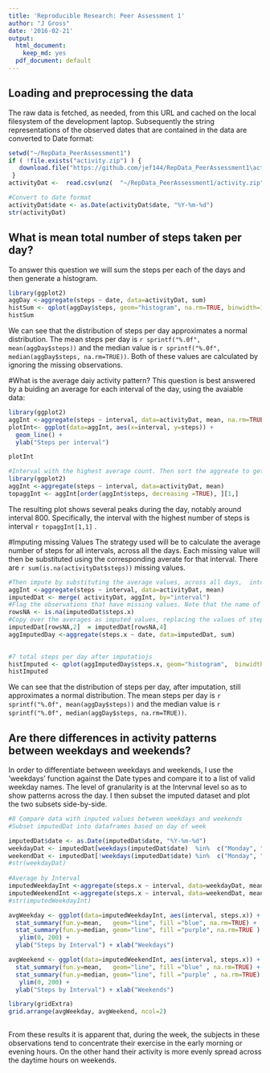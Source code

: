```yaml
---
title: 'Reproducible Research: Peer Assessment 1'
author: "J Gross"
date: '2016-02-21'
output:
  html_document:
    keep_md: yes
  pdf_document: default
---
```



## Loading and preprocessing the data
The raw data is fetched, as needed,  from this URL and cached on the local filesystem of the development laptop.   Subsequently the string representations of the observed dates that are contained in the data are converted to Date format:

```r
setwd("~/RepData_PeerAssessment1") 
if ( !file.exists("activity.zip") ) { 
   download.file("https://github.com/jef144/RepData_PeerAssessment1\activity.zip", destfile="activity.zip", method="auto") 
 } 
activityDat <-  read.csv(unz(  "~/RepData_PeerAssessment1/activity.zip", "activity.csv" ) )

#Convert to date format
activityDat$date <- as.Date(activityDat$date, "%Y-%m-%d")
str(activityDat)

```
 

## What is mean total number of steps taken per day? 
To answer this question we will sum the steps per each of the days and then generate a histogram.
```r
library(ggplot2)
aggDay <-aggregate(steps ~ date, data=activityDat, sum)
histSum <- qplot(aggDay$steps, geom="histogram", na.rm=TRUE, binwidth=1000, xlab="Steps per Day", main="Step Frequency", fill=I("red"))
histSum 
``` 
We can see that the distribution of steps per day approximates a normal distribution.  The mean steps per day is `r sprintf("%.0f", mean(aggDay$steps))` and the median value is `r sprintf("%.0f", median(aggDay$steps, na.rm=TRUE))`.  Both of these values are calculated by ignoring the missing observations.

#What is the average daiy activity pattern?
This question is best answered by a buiding an average for each interval of the day, using the avaiable data:
```r
library(ggplot2)
aggInt <-aggregate(steps ~ interval, data=activityDat, mean, na.rm=TRUE)
plotInt<- ggplot(data=aggInt, aes(x=interval, y=steps)) +
  geom_line() +
  ylab("Steps per interval")

plotInt
```

 
```r
#Interval with the highest average count. Then sort the aggreate to get theVi highest interval on top
library(ggplot2)
aggInt <-aggregate(steps ~ interval, data=activityDat, mean)
topaggInt <- aggInt[order(aggInt$steps, decreasing =TRUE), ][1,]
```
The resulting plot shows several peaks during the day, notably around interval 800.   Specifically, the interval with the highest number of steps is interval `r topaggInt[1,1]` .

#Imputing missing Values
The strategy used will be to calculate the average number of steps for all intervals, across all the days.  Each missing value will then be substituted using the corresponding averate for that interval.   There are `r sum(is.na(activityDat$steps))` missing values.

```r
#Then impute by substituting the average values, across all days,  into the corresponding missing interval numbers
aggInt <-aggregate(steps ~ interval, data=activityDat, mean)
imputedDat <- merge( activityDat, aggInt, by="interval")
#Flag the observations that have missing values. Note that the name of the column has changed as a result of the merge operatoin
rowsNA <- is.na(imputedDat$steps.x)
#Copy over the averages as imputed values, replacing the values of steps.x
imputedDat[rowsNA,2]  = imputedDat[rowsNA,4] 
aggImputedDay <-aggregate(steps.x ~ date, data=imputedDat, sum)
 

#7 total steps per day after imputatiojs
histImputed <- qplot(aggImputedDay$steps.x, geom="histogram",  binwidth=1000, xlab="Steps per Day after Imputation", main="Step Frequency", fill=I("red"))
histImputed
```
We can see that the distribution of steps per day, after imputation, still approximates a normal distribution.  The mean steps per day is `r sprintf("%.0f", mean(aggDay$steps))` and the median value is `r sprintf("%.0f", median(aggDay$steps, na.rm=TRUE))`.


## Are there differences in activity patterns between weekdays and weekends?
In order to differentiate between weekdays and weekends,  I use the 'weekdays' function against the Date types and compare it to a list of valid weekday names. The level of granularity is at the Intervnal level so as to show patterns across the day.    I then subset the imputed dataset and plot the two subsets side-by-side.
```r
#8 Compare data with inputed values between weekdays and weekends
#Subset imputedDat into dataframes based on day of week

imputedDat$date <- as.Date(imputedDat$date, "%Y-%m-%d")
weekdayDat <- imputedDat[weekdays(imputedDat$date)  %in%  c("Monday", "Tuesday", "Wednesday", "Thursday", "Friday"),]
weekendDat <- imputedDat[!weekdays(imputedDat$date) %in%  c("Monday", "Tuesday", "Wednesday", "Thursday", "Friday"),]
#str(weekdayDat) 
 
#Average by Interval
imputedWeekdayInt <-aggregate(steps.x ~ interval, data=weekdayDat, mean)
imputedWeekendInt <-aggregate(steps.x ~ interval, data=weekendDat, mean)
#str(imputedWeekdayInt)

avgWeekday <- ggplot(data=imputedWeekdayInt, aes(interval, steps.x)) +
  stat_summary(fun.y=mean,   geom="line", fill ="blue", na.rm=TRUE) +
  stat_summary(fun.y=median, geom="line", fill ="purple", na.rm=TRUE ) +
   ylim(0, 200) +
  ylab("Steps by Interval") + xlab("Weekdays")

avgWeekend <- ggplot(data=imputedWeekendInt, aes(interval, steps.x)) +
  stat_summary(fun.y=mean,   geom="line", fill ="blue" , na.rm=TRUE) +
  stat_summary(fun.y=median, geom="line", fill ="purple" , na.rm=TRUE) +
   ylim(0, 200) +
  ylab("Steps by Interval") + xlab("Weekends")

library(gridExtra)
grid.arrange(avgWeekday, avgWeekend, ncol=2)
 
```
From these results it is apparent that, during the week,  the subjects in these observations tend to concentrate their exercise in the early morning or evening hours.  On the other hand their activity is more evenly spread across the daytime hours on weekends. 
